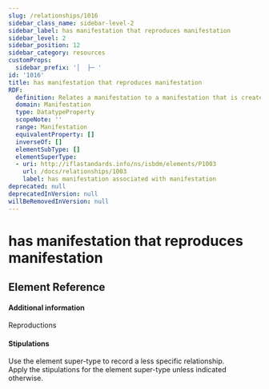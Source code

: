 ```yaml
---
slug: /relationships/1016
sidebar_class_name: sidebar-level-2
sidebar_label: has manifestation that reproduces manifestation
sidebar_level: 2
sidebar_position: 12
sidebar_category: resources
customProps:
  sidebar_prefix: '│  ├─ '
id: '1016'
title: has manifestation that reproduces manifestation
RDF:
  definition: Relates a manifestation to a manifestation that is created subsequently and which carries the content of the manifestation.
  domain: Manifestation
  type: DatatypeProperty
  scopeNote: ''
  range: Manifestation
  equivalentProperty: []
  inverseOf: []
  elementSubType: []
  elementSuperType:
  - uri: http://iflastandards.info/ns/isbdm/elements/P1003
    url: /docs/relationships/1003
    label: has manifestation associated with manifestation
deprecated: null
deprecatedInVersion: null
willBeRemovedInVersion: null
---
```

# has manifestation that reproduces manifestation

## Element Reference
<ElementReference frontMatter={frontMatter} />

#### Additional information

<SeeAlso><InLink href="/docs/intro/i014">Reproductions</InLink></SeeAlso>

#### Stipulations

<div className="stip">
  Use the element super-type to record a less specific relationship.
</div>

<div className="stip">
  Apply the stipulations for the element super-type unless indicated otherwise.
</div>
